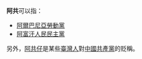 '''阿共'''可以指：
*[[阿爾巴尼亞勞動黨|阿爾巴尼亞勞動黨]]
*[[阿富汗人民民主黨|阿富汗人民民主黨]]

另外，[[共匪|阿共仔]]是某些[[臺灣人|臺灣人]]對[[中國共產黨|中國共產黨]]的贬稱。

{{disambig|Cat=二字亞洲相關消歧義}}